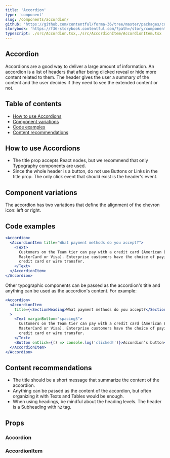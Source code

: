 ```yaml
---
title: 'Accordion'
type: 'component'
slug: /components/accordion/
github: 'https://github.com/contentful/forma-36/tree/master/packages/components/accordion'
storybook: 'https://f36-storybook.contentful.com/?path=/story/components-accordion--basic'
typescript: ./src/Accordion.tsx,./src/AccordionItem/AccordionItem.tsx
---
```



## Accordion

Accordions are a good way to deliver a large amount of information. An accordion is a list of headers that after being clicked reveal or hide more content related to them.
The header gives the user a summary of the content and the user decides if they need to see the extended content or not.

## Table of contents

- [How to use Accordions](#how-to-use-accordions)
- [Component variations](#component-variations)
- [Code examples](#code-examples)
- [Content recommendations](#content-recommendations)

## How to use Accordions

- The title prop accepts React nodes, but we recommend that only Typography components are used.
- Since the whole header is a button, do not use Buttons or Links in the title prop. The only click event that should exist is the header's event.

## Component variations

The accordion has two variations that define the alignment of the chevron icon: left or right.

## Code examples

```jsx
<Accordion>
  <AccordionItem title="What payment methods do you accept?">
    <Text>
      Customers on the Team tier can pay with a credit card (American Express,
      MasterCard or Visa). Enterprise customers have the choice of paying with a
      credit card or wire transfer.
    </Text>
  </AccordionItem>
</Accordion>
```

Other typographic components can be passed as the accordion's title and anything can be used as the accordion's content. For example:

```jsx
<Accordion>
  <AccordionItem
    title={<SectionHeading>What payment methods do you accept?</SectionHeading>}
  >
    <Text marginBottom="spacingS">
      Customers on the Team tier can pay with a credit card (American Express,
      MasterCard or Visa). Enterprise customers have the choice of paying with a
      credit card or wire transfer.
    </Text>
    <Button onClick={() => console.log('clicked!')}>Accordion’s button</Button>
  </AccordionItem>
</Accordion>
```

## Content recommendations

- The title should be a short message that summarize the content of the accordion.
- Anything can be passed as the content of the accordion, but often organizing it with Texts and Tables would be enough.
- When using headings, be mindful about the heading levels. The header is a Subheading with `h2` tag.

## Props

### Accordion

<Props of="Accordion" />

### AccordionItem

<Props of="AccordionItem" />
